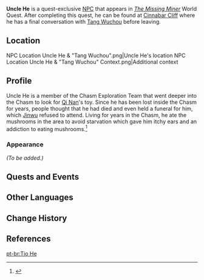 {{Meta
|missing_NPC_profile  = yes
}}
{{Character Infobox
|type             = Quest NPC
|image            = <gallery>
NPC Uncle He.png|Before
NPC Uncle He Normal Form.png|After
</gallery>
|region           = Liyue
|location         = Liyue
|affiliation      = Chasm Exploration Team
|title            = Former Miner at The Chasm
|voiceEN          = [[imdb:nm7112120|Bradley Gareth]]<ref name="Bradley Gareth">Twitter: [https://twitter.com/anime_brother/status/1509552606787653638 EN VA Self Announcement] ([https://archive.ph/cf1sR Archived])</ref>
}}
'''Uncle He''' is a quest-exclusive [[NPC]] that appears in ''[[The Missing Miner]]'' World Quest. After completing this quest, he can be found at [[Cinnabar Cliff]] where he has a final conversation with [[Tang Wuchou]] before leaving.

==Location==
<gallery>
NPC Location Uncle He & "Tang Wuchou".png|Uncle He's location
NPC Location Uncle He & "Tang Wuchou" Context.png|Additional context
</gallery>

==Profile==
Uncle He is a member of the Chasm Exploration Team that went deeper into the Chasm to look for [[Qi Nan]]'s toy.  Since he has been lost inside the Chasm for years, people thought that he had died and even held a funeral for him, which [[Jinwu]] refused to attend. Living for years in the Chasm, he ate the mushrooms in the area to avoid starvation which gave him itchy ears and an addiction to eating mushrooms.<ref>{{Ref/Quest|The Missing Miner}}</ref>

===Appearance===
''(To be added.)''

==Quests and Events==
{{Quests and Events}}

==Other Languages==
{{Other Languages
|default_hidden = 1
|en      = Uncle He
|zhs     = 老何
|zhs_rm  = Lǎo Hé
|zht     = 老何
|zht_rm  = Lǎo Hé
|ja      = 何爺
|ja_rm   = Ka-jii{{Assumed}}
|ko      = 하 씨
|es      = Tío He
|fr      = Oncle He
|ru      = Дядя Хэ
|th      = ลุง He
|th_rm   = Lung He
|vi      = Chú Hà
|de      = Onkel He
|id      = Paman He
|pt      = Tio He
|tr      = He Amca
|it      = Zio He
}}

==Change History==
{{Change History|2.6}}

==References==
{{Reflist}}

[[pt-br:Tio He]]